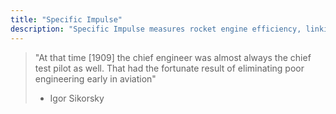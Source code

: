 ```yaml
---
title: "Specific Impulse"
description: "Specific Impulse measures rocket engine efficiency, linking thrust to fuel use, crucial for determining performance and space travel efficiency."
---
```


> "At that time [1909] the chief engineer was almost always the chief test pilot as well. That had the fortunate result of eliminating poor engineering early in aviation"
>
> - Igor Sikorsky
